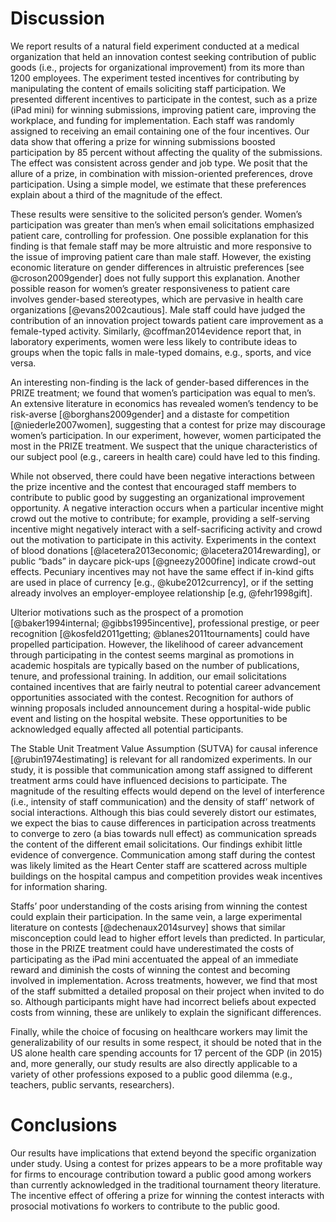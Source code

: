 
Discussion
===========

We report results of a natural field experiment conducted at a medical organization that held an innovation contest seeking contribution of public goods (i.e., projects for organizational improvement) from its more than 1200 employees. The experiment tested incentives for contributing by manipulating the content of emails soliciting staff participation.  We presented different incentives to participate in the contest, such as a prize (iPad mini) for winning submissions, improving patient care, improving the workplace, and funding for implementation. Each staff was randomly assigned to receiving an email containing one of the four incentives. Our data show that offering a prize for winning submissions boosted participation by 85 percent without affecting the quality of the submissions. The effect was consistent across gender and job type. We posit that the allure of a prize, in combination with mission-oriented preferences, drove participation. Using a simple model, we estimate that these preferences explain about a third of the magnitude of the effect. 

These results were sensitive to the solicited person's gender. Women's participation was greater than men's when email solicitations emphasized patient care, controlling for profession. One possible explanation for this finding is that female staff may be more altruistic and more responsive to the issue of improving patient care than male staff. However, the existing economic literature on gender differences in altruistic preferences [see @croson2009gender] does not fully support this explanation. Another possible reason for women's greater responsiveness to patient care involves gender-based stereotypes, which are pervasive in health care organizations [@evans2002cautious]. Male staff could have judged the contribution of an innovation project towards patient care improvement as a female-typed activity. Similarly, @coffman2014evidence report that, in laboratory experiments, women were less likely to contribute ideas to groups when the topic falls in male-typed domains, e.g., sports, and vice versa.

An interesting non-finding is the lack of gender-based differences in the PRIZE treatment; we found that women's participation was equal to men's. An extensive literature in economics has revealed women's tendency to be risk-averse [@borghans2009gender] and a distaste for competition [@niederle2007women], suggesting that a contest for prize may discourage women's participation. In our experiment, however, women participated the most in the PRIZE treatment. We suspect that the unique characteristics of our subject pool (e.g., careers in health care) could have led to this finding.

While not observed, there could have been negative interactions between the prize incentive and the contest that encouraged staff members to contribute to public good by suggesting an organizational improvement opportunity. A negative interaction occurs when a particular incentive might crowd out the motive to contribute; for example, providing a self-serving incentive might negatively interact with a self-sacrificing activity and crowd out the motivation to participate in this activity. Experiments in the context of blood donations [@lacetera2013economic; @lacetera2014rewarding], or public "bads" in daycare pick-ups [@gneezy2000fine] indicate crowd-out effects. Pecuniary incentives may not have the same effect if in-kind gifts are used in place of currency [e.g., @kube2012currency], or if the setting already involves an employer-employee  relationship [e.g, @fehr1998gift]. 


Ulterior motivations such as the prospect of a promotion [@baker1994internal; @gibbs1995incentive], professional prestige, or peer recognition [@kosfeld2011getting; @blanes2011tournaments] could have propelled participation. However, the likelihood of career advancement through participating in the contest seems marginal as promotions in academic hospitals are typically based on the number of publications, tenure, and professional training. In addition, our email solicitations contained incentives that are fairly neutral to potential career advancement opportunities associated with the contest. Recognition for authors of winning proposals included announcement during a hospital-wide public event and listing on the hospital website. These opportunities to be acknowledged equally affected all potential participants. 

The Stable Unit Treatment Value Assumption (SUTVA) for causal inference [@rubin1974estimating] is relevant for all randomized experiments. In our study, it is possible that communication among staff assigned to different treatment arms could have influenced decisions to participate. The magnitude of the resulting effects would depend on the level of interference (i.e., intensity of staff communication)  and the density of staff' network of social interactions. Although this bias could severely distort our estimates, we expect the bias to cause differences in participation across treatments to converge to zero (a bias towards null effect) as communication spreads the content of the different email solicitations. Our findings exhibit little evidence of convergence. Communication among staff during the contest was likely limited as the Heart Center staff are scattered across multiple buildings on the hospital campus and competition provides weak incentives for information sharing. 

Staffs' poor understanding of the costs arising from winning the contest could explain their participation. In the same vein, a large experimental literature on contests [@dechenaux2014survey]  shows that similar misconception could lead to higher effort levels than predicted. In particular, those in the PRIZE treatment could have underestimated the costs of participating as the iPad mini accentuated the appeal of an immediate reward and diminish the costs of winning the contest and becoming involved in implementation. Across treatments, however, we find that most of the staff submitted a detailed proposal on their project when invited to do so. Although participants might have had incorrect beliefs about expected costs from winning, these are unlikely to explain the significant differences. 

Finally, while the choice of focusing on healthcare workers may limit the generalizability of our results in some respect, it should be noted that in the US alone health care spending accounts for 17 percent of the GDP (in 2015) and, more generally, our study results are also directly applicable to a variety of other professions exposed to a public good dilemma (e.g., teachers, public servants, researchers). 

Conclusions
===========

Our results have implications that extend beyond the specific organization under study. Using a contest for prizes appears to be a more profitable way for firms to encourage contribution toward a public good among workers than currently acknowledged in the traditional tournament theory literature. The incentive effect of offering a prize for winning the contest interacts with prosocial motivations fo workers to contribute to the public good. 

